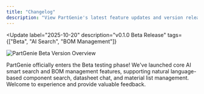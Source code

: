 ```yaml
---
title: "Changelog"
description: "View PartGenie's latest feature updates and version release information"
---
```


<Update
  label="2025-10-20"
  description="v0.1.0 Beta Release"
  tags={["Beta", "AI Search", "BOM Management"]}
>
  <Frame>
    <img src="/images/partgenie-overview.png" alt="PartGenie Beta Version Overview" />
  </Frame>

PartGenie officially enters the Beta testing phase! We've launched core AI smart search and BOM management features, supporting natural language-based component search, datasheet chat, and material list management. Welcome to experience and provide valuable feedback.

</Update>
